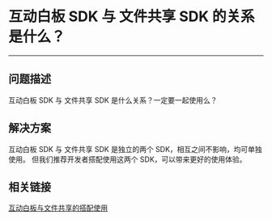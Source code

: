 # 互动白板 SDK 与 文件共享 SDK 的关系是什么？
---

## 问题描述

互动白板 SDK 与 文件共享 SDK 是什么关系？一定要一起使用么？

## 解决方案

互动白板 SDK 与 文件共享 SDK 是独立的两个 SDK，相互之间不影响，均可单独使用。
但我们推荐开发者搭配使用这两个 SDK，可以带来更好的使用体验。

## 相关链接
[互动白板与文件共享的搭配使用](https://doc-zh.zego.im/article/9870)